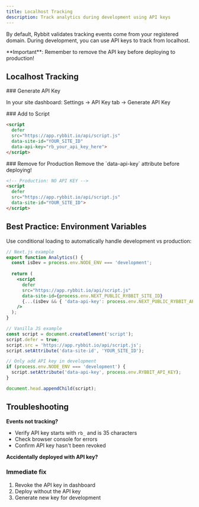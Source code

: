 ```yaml
---
title: Localhost Tracking
description: Track analytics during development using API keys
---
```



By default, Rybbit validates tracking events come from your registered domain. During development, you can use API keys to track from localhost.

<Callout type="warning">
  **Important**: Remember to remove the API key before deploying to production!
</Callout>

## Localhost Tracking

<Steps>
<Step>
### Generate API Key

In your site dashboard: Settings → API Key tab → Generate API Key
</Step>

<Step>
### Add to Script

```html
<script 
  defer 
  src="https://app.rybbit.io/api/script.js" 
  data-site-id="YOUR_SITE_ID" 
  data-api-key="rb_your_api_key_here">
</script>
```
</Step>

<Step>
### Remove for Production

<Callout type="error">
  Remove the `data-api-key` attribute before deploying!
</Callout>

```html
<!-- Production: NO API KEY -->
<script 
  defer 
  src="https://app.rybbit.io/api/script.js" 
  data-site-id="YOUR_SITE_ID">
</script>
```
</Step>
</Steps>

## Best Practice: Environment Variables

Use conditional loading to automatically handle development vs production:

```jsx
// Next.js example
export function Analytics() {
  const isDev = process.env.NODE_ENV === 'development';
  
  return (
    <script
      defer
      src="https://app.rybbit.io/api/script.js"
      data-site-id={process.env.NEXT_PUBLIC_RYBBIT_SITE_ID}
      {...(isDev && { 'data-api-key': process.env.NEXT_PUBLIC_RYBBIT_API_KEY })}
    />
  );
}
```

```javascript
// Vanilla JS example
const script = document.createElement('script');
script.defer = true;
script.src = 'https://app.rybbit.io/api/script.js';
script.setAttribute('data-site-id', 'YOUR_SITE_ID');

// Only add API key in development
if (process.env.NODE_ENV === 'development') {
  script.setAttribute('data-api-key', process.env.RYBBIT_API_KEY);
}

document.head.appendChild(script);
```

## Troubleshooting

**Events not tracking?**
- Verify API key starts with `rb_` and is 35 characters
- Check browser console for errors
- Confirm API key hasn't been revoked

**Accidentally deployed with API key?**
<Steps>
<Step>
### Immediate fix
1. Revoke the API key in dashboard
2. Deploy without the API key
3. Generate new key for development
</Step>
</Steps>